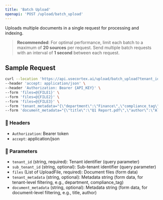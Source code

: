 ```yaml
---
title: 'Batch Upload'
openapi: 'POST /upload/batch_upload'
---
```


Uploads multiple documents in a single request for processing and indexing.

> **Recommended**: For optimal performance, limit each batch to a maximum of **20 sources** per request. Send multiple batch requests with an interval of **1 second** between each request.

## Sample Request

```bash
curl --location 'https://api.usecortex.ai/upload/batch_upload?tenant_id={TENANT_ID}&sub_tenant_id={SUB_TENANT_ID}' \
--header 'accept: application/json' \
--header 'Authorization: Bearer {API_KEY}' \
--form 'files=@{FILE1}' \
--form 'files=@{FILE2}' \
--form 'files=@{FILE3}' \
--form 'tenant_metadata="{\"department\":\"Finance\",\"compliance_tag\":\"GDPR\"}"' \
--form 'document_metadata="{\"title\":\"Q1 Report.pdf\",\"author\":\"Alice Smith\"}"'
```

### 🔐 Headers
- `Authorization`: Bearer token
- `accept`: application/json

### 🧾 Parameters
- `tenant_id` (string, required): Tenant identifier (query parameter)
- `sub_tenant_id` (string, optional): Sub-tenant identifier (query parameter)
- `files` (List of UploadFile, required): Document files (form data)
- `tenant_metadata` (string, optional): Metadata string (form data, for tenant-level filtering, e.g., department, compliance_tag)
- `document_metadata` (string, optional): Metadata string (form data, for document-level filtering, e.g., title, author)

